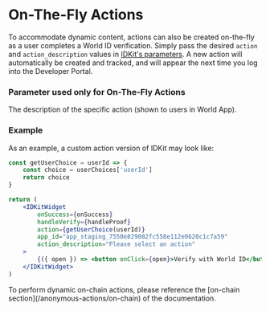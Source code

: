 # On-The-Fly Actions

To accommodate dynamic content, actions can also be created on-the-fly as a user completes a World ID verification. Simply pass the desired `action` and `action_description` values in [IDKit's parameters](/reference/idkit#parameters). A new action will automatically be created and tracked, and will appear the next time you log into the Developer Portal.

### Parameter used only for On-The-Fly Actions

<Properties>
	<Property name="action_description" type="string">
		The description of the specific action (shown to users in World App).
	</Property>
</Properties>

### Example

As an example, a custom action version of IDKit may look like:

```jsx
const getUserChoice = userId => {
	const choice = userChoices['userId']
	return choice
}

return (
	<IDKitWidget
		onSuccess={onSuccess}
		handleVerify={handleProof}
		action={getUserChoice(userId)}
		app_id="app_staging_7550e829082fc558e112e0620c1c7a59"
		action_description="Please select an action"
    >
    	{({ open }) => <button onClick={open}>Verify with World ID</button>}
    </IDKitWidget>
)
```

<Note>
	To perform dynamic on-chain actions, please reference the [on-chain section](/anonymous-actions/on-chain) of the
	documentation.
</Note>
